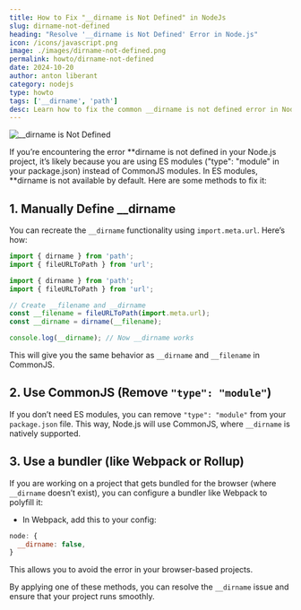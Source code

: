 ```yaml
---
title: How to Fix "__dirname is Not Defined" in NodeJs
slug: dirname-not-defined
heading: "Resolve '__dirname is Not Defined' Error in Node.js"
icon: /icons/javascript.png
image: ./images/dirname-not-defined.png
permalink: howto/dirname-not-defined
date: 2024-10-20
author: anton liberant
category: nodejs
type: howto
tags: ['__dirname', 'path']
desc: Learn how to fix the common __dirname is not defined error in Node.js. Get simple solutions, best practices, and tips to quickly resolve this issue in your projects.
---
```


![__dirname is Not Defined](./images/dirname-not-defined.png)

If you’re encountering the error **dirname is not defined in your Node.js project, it’s likely because you are using ES modules ("type": "module" in your package.json) instead of CommonJS modules. In ES modules, **dirname is not available by default. Here are some methods to fix it:

## 1. Manually Define \_\_dirname

You can recreate the `__dirname` functionality using `import.meta.url`. Here’s how:

```js
import { dirname } from 'path';
import { fileURLToPath } from 'url';

import { dirname } from 'path';
import { fileURLToPath } from 'url';

// Create __filename and __dirname
const __filename = fileURLToPath(import.meta.url);
const __dirname = dirname(__filename);

console.log(__dirname); // Now __dirname works
```

This will give you the same behavior as `__dirname` and `__filename` in CommonJS.

## 2. Use CommonJS (Remove `"type": "module"`)

If you don’t need ES modules, you can remove `"type": "module"` from your `package.json` file. This way, Node.js will use CommonJS, where `__dirname` is natively supported.

## 3. Use a bundler (like Webpack or Rollup)

If you are working on a project that gets bundled for the browser (where `__dirname` doesn’t exist), you can configure a bundler like Webpack to polyfill it:

- In Webpack, add this to your config:

```js
node: {
  __dirname: false,
}
```

This allows you to avoid the error in your browser-based projects.

By applying one of these methods, you can resolve the `__dirname` issue and ensure that your project runs smoothly.
